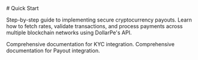<Highlight>
  # Quick Start
</Highlight>

Step-by-step guide to implementing secure cryptocurrency payouts. Learn how to fetch rates, validate transactions, and process payments across multiple blockchain networks using DollarPe's API.

<CardGroup cols={2}>
  <Card title="KYC Guide" icon="square-1" href="/guides/kyc">
    Comprehensive documentation for KYC integration.
  </Card>
  <Card title="Payout Guide" icon="square-2" href="/guides/payout">
    Comprehensive documentation for Payout integration.
  </Card>
</CardGroup>
